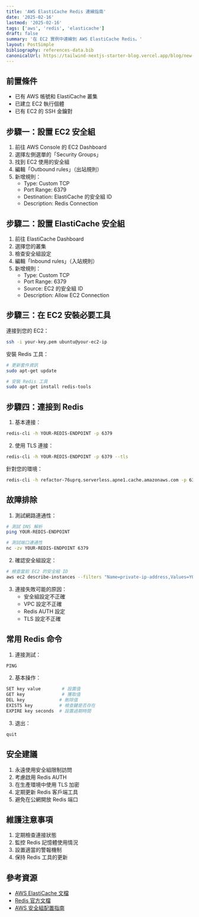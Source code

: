 ```yaml
---
title: 'AWS ElastiCache Redis 連線指南'
date: '2025-02-16'
lastmod: '2025-02-16'
tags: ['aws', 'redis', 'elasticache']
draft: false
summary: '在 EC2 實例中連線到 AWS ElastiCache Redis。'
layout: PostSimple
bibliography: references-data.bib
canonicalUrl: https://tailwind-nextjs-starter-blog.vercel.app/blog/new-features-in-v1/
---
```


## 前置條件

- 已有 AWS 帳號和 ElastiCache 叢集
- 已建立 EC2 執行個體
- 已有 EC2 的 SSH 金鑰對

## 步驟一：設置 EC2 安全組

1. 前往 AWS Console 的 EC2 Dashboard
2. 選擇左側選單的「Security Groups」
3. 找到 EC2 使用的安全組
4. 編輯「Outbound rules」（出站規則）
5. 新增規則：
   - Type: Custom TCP
   - Port Range: 6379
   - Destination: ElastiCache 的安全組 ID
   - Description: Redis Connection

## 步驟二：設置 ElastiCache 安全組

1. 前往 ElastiCache Dashboard
2. 選擇您的叢集
3. 檢查安全組設定
4. 編輯「Inbound rules」（入站規則）
5. 新增規則：
   - Type: Custom TCP
   - Port Range: 6379
   - Source: EC2 的安全組 ID
   - Description: Allow EC2 Connection

## 步驟三：在 EC2 安裝必要工具

連接到您的 EC2：

```bash
ssh -i your-key.pem ubuntu@your-ec2-ip
```

安裝 Redis 工具：

```bash
# 更新套件資訊
sudo apt-get update

# 安裝 Redis 工具
sudo apt-get install redis-tools
```

## 步驟四：連接到 Redis

1. 基本連接：

```bash
redis-cli -h YOUR-REDIS-ENDPOINT -p 6379
```

2. 使用 TLS 連接：

```bash
redis-cli -h YOUR-REDIS-ENDPOINT -p 6379 --tls
```

針對您的環境：

```bash
redis-cli -h refactor-76uprq.serverless.apne1.cache.amazonaws.com -p 6379 --tls
```

## 故障排除

1. 測試網路連通性：

```bash
# 測試 DNS 解析
ping YOUR-REDIS-ENDPOINT

# 測試端口連通性
nc -zv YOUR-REDIS-ENDPOINT 6379
```

2. 確認安全組設定：

```bash
# 檢查當前 EC2 的安全組 ID
aws ec2 describe-instances --filters "Name=private-ip-address,Values=YOUR-EC2-PRIVATE-IP" --query "Reservations[].Instances[].SecurityGroups[].GroupId" --output text
```

3. 連接失敗可能的原因：
   - 安全組設定不正確
   - VPC 設定不正確
   - Redis AUTH 設定
   - TLS 設定不正確

## 常用 Redis 命令

1. 連接測試：

```bash
PING
```

2. 基本操作：

```bash
SET key value        # 設置值
GET key              # 獲取值
DEL key             # 刪除值
EXISTS key          # 檢查鍵是否存在
EXPIRE key seconds  # 設置過期時間
```

3. 退出：

```bash
quit
```

## 安全建議

1. 永遠使用安全組限制訪問
2. 考慮啟用 Redis AUTH
3. 在生產環境中使用 TLS 加密
4. 定期更新 Redis 客戶端工具
5. 避免在公網開放 Redis 端口

## 維護注意事項

1. 定期檢查連接狀態
2. 監控 Redis 記憶體使用情況
3. 設置適當的警報機制
4. 保持 Redis 工具的更新

## 參考資源

- [AWS ElastiCache 文檔](https://docs.aws.amazon.com/elasticache/)
- [Redis 官方文檔](https://redis.io/documentation)
- [AWS 安全組配置指南](https://docs.aws.amazon.com/AWSEC2/latest/UserGuide/security-groups.html)
